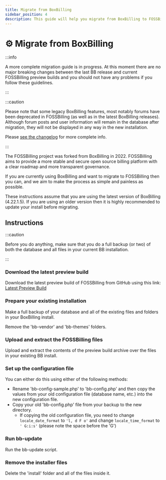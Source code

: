 ```yaml
---
title: Migrate from BoxBilling
sidebar_position: 4
description: This guide will help you migrate from BoxBilling to FOSSBilling
---
```


# :gear: Migrate from BoxBilling

:::info

A more complete migration guide is in progress. At this moment there are no major breaking changes between the last BB release and current FOSSBilling preview builds and you should not have any problems if you follow these guidelines.

:::

:::caution

Please note that some legacy BoxBilling features, most notably forums have been deprecated in FOSSBilling (as well as in the latest BoxBilling releases). Although forum posts and user information will remain in the database after migration, they will not be displayed in any way in the new installation. 

Please [see the changelog](https://fossbilling.org/docs/changelog) for more complete info. 

:::

The FOSSBilling project was forked from BoxBilling in 2022. FOSSBilling aims to provide a more stable and secure open source billing platform with a clear roadmap and more transparent governance. 

If you are currently using BoxBilling and want to migrate to FOSSBilling then you can, and we aim to make the process as simple and painless as possible.

These instructions assume that you are using the latest version of BoxBilling (4.22.1.5). If you are using an older version then it is highly recommended to update your install before migrating. 

## Instructions

:::caution

Before you do anything, make sure that you do a full backup (or two) of both the database and all files in your current BB installation. 

:::

### Download the latest preview build

Download the latest preview build of FOSSBilling from GitHub using this link: [Latest Preview Build](https://fossbilling.org/downloads/preview)

### Prepare your existing installation

Make a full backup of your database and all of the existing files and folders in your BoxBilling install. 

Remove the 'bb-vendor' and 'bb-themes' folders.

### Upload and extract the FOSSBilling files

Upload and extract the contents of the preview build archive over the files in your existing BB install. 

### Set up the configuration file

You can either do this using either of the following methods:

* Rename 'bb-config-sample.php' to 'bb-config.php' and then copy the values from your old configuration file (database name, etc.) into the new configuration file. 
* Copy your old 'bb-config.php' file from your backup to the new directory.
  * If copying the old configuration file, you need to change `locale_date_format` to `'l, d F o'` and change `locale_time_format` to `' G:i:s'` (please note the space before the 'G')

### Run bb-update

Run the bb-update script.

### Remove the installer files

Delete the 'install' folder and all of the files inside it. 
